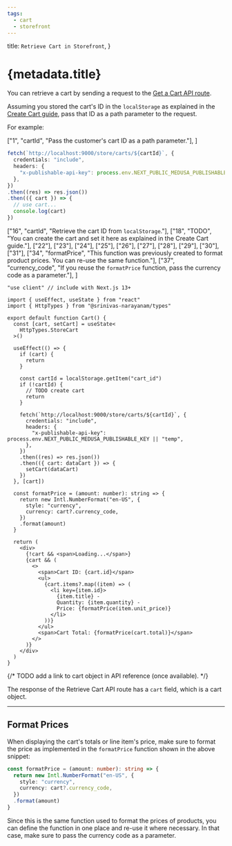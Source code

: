 ```yaml
---
tags:
  - cart
  - storefront
---
```



  title: `Retrieve Cart in Storefront`,
}

# {metadata.title}

You can retrieve a cart by sending a request to the [Get a Cart API route](!api!/store#carts_getcartsid).

Assuming you stored the cart's ID in the `localStorage` as explained in the [Create Cart guide](../create/page.mdx), pass that ID as a path parameter to the request.

For example:

<CodeTabs group="store-request">
  <CodeTab label="Fetch API" value="fetch">

  ["1", "cartId", "Pass the customer's cart ID as a path parameter."],
]

  ```ts highlights={fetchHighlights}
  fetch(`http://localhost:9000/store/carts/${cartId}`, {
    credentials: "include",
    headers: {
      "x-publishable-api-key": process.env.NEXT_PUBLIC_MEDUSA_PUBLISHABLE_KEY || "temp",
    },
  })
  .then((res) => res.json())
  .then(({ cart }) => {
    // use cart...
    console.log(cart)
  })
  ```

  </CodeTab>
  <CodeTab label="React" value="react">

  ["16", "cartId", "Retrieve the cart ID from `localStorage`."],
  ["18", "TODO", "You can create the cart and set it here as explained in the Create Cart guide."],
  ["22"], ["23"], ["24"], ["25"], ["26"], ["27"], ["28"], ["29"], ["30"], ["31"],
  ["34", "formatPrice", "This function was previously created to format product prices. You can re-use the same function."],
  ["37", "currency_code", "If you reuse the `formatPrice` function, pass the currency code as a parameter."],
]

  ```tsx highlights={highlights}
  "use client" // include with Next.js 13+

  import { useEffect, useState } from "react"
  import { HttpTypes } from "@srinivas-narayanam/types"

  export default function Cart() {
    const [cart, setCart] = useState<
      HttpTypes.StoreCart
    >()

    useEffect(() => {
      if (cart) {
        return
      }

      const cartId = localStorage.getItem("cart_id")
      if (!cartId) {
        // TODO create cart
        return
      }

      fetch(`http://localhost:9000/store/carts/${cartId}`, {
        credentials: "include",
        headers: {
          "x-publishable-api-key": process.env.NEXT_PUBLIC_MEDUSA_PUBLISHABLE_KEY || "temp",
        },
      })
      .then((res) => res.json())
      .then(({ cart: dataCart }) => {
        setCart(dataCart)
      })
    }, [cart])

    const formatPrice = (amount: number): string => {
      return new Intl.NumberFormat("en-US", {
        style: "currency",
        currency: cart?.currency_code,
      })
      .format(amount)
    }

    return (
      <div>
        {!cart && <span>Loading...</span>}
        {cart && (
          <>
            <span>Cart ID: {cart.id}</span>
            <ul>
              {cart.items?.map((item) => (
                <li key={item.id}>
                  {item.title} -
                  Quantity: {item.quantity} -
                  Price: {formatPrice(item.unit_price)}
                </li>
              ))}
            </ul>
            <span>Cart Total: {formatPrice(cart.total)}</span>
          </>
        )}
      </div>
    )
  }
  ```

  </CodeTab>
</CodeTabs>

{/* TODO add a link to cart object in API reference (once available). */}

The response of the Retrieve Cart API route has a `cart` field, which is a cart object.

---

## Format Prices

When displaying the cart's totals or line item's price, make sure to format the price as implemented in the `formatPrice` function shown in the above snippet:

```ts
const formatPrice = (amount: number): string => {
  return new Intl.NumberFormat("en-US", {
    style: "currency",
    currency: cart?.currency_code,
  })
  .format(amount)
}
```

Since this is the same function used to format the prices of products, you can define the function in one place and re-use it where necessary. In that case, make sure to pass the currency code as a parameter.
